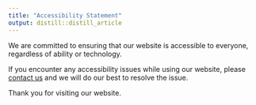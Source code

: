 ```yaml
---
title: "Accessibility Statement"
output: distill::distill_article
---
```

We are committed to ensuring that our website is accessible to everyone, regardless of ability or technology.

If you encounter any accessibility issues while using our website, please [contact us](mailto:info@domain.dk) and we will do our best to resolve the issue.

Thank you for visiting our website.
